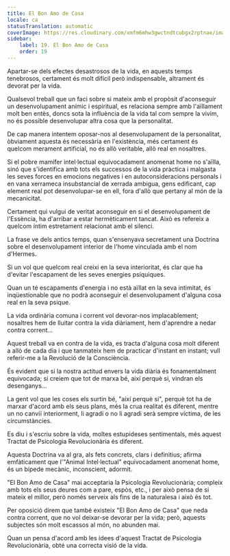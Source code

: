 ```yaml
---
title: El Bon Amo de Casa
locale: ca
statusTranslation: automatic
coverImage: https://res.cloudinary.com/xmfm6mhw3gwctndtcubgx2rptnae/image/upload/v1740468922/small_cover_tratado_de_psicologia_revolucionaria_a4c0dca4e0.webp
sidebar:
    label: 19. El Bon Amo de Casa
    order: 19
---
```

Apartar-se dels efectes desastrosos de la vida, en aquests temps tenebrosos, certament és molt difícil però indispensable, altrament és devorat per la vida.

Qualsevol treball que un faci sobre si mateix amb el propòsit d'aconseguir un desenvolupament anímic i espiritual, es relaciona sempre amb l'aïllament molt ben entès, doncs sota la influència de la vida tal com sempre la vivim, no és possible desenvolupar altra cosa que la personalitat.

De cap manera intentem oposar-nos al desenvolupament de la personalitat, òbviament aquesta és necessària en l'existència, més certament és quelcom merament artificial, no és allò veritable, allò real en nosaltres.

Si el pobre mamífer intel·lectual equivocadament anomenat home no s'aïlla, sinó que s'identifica amb tots els successos de la vida pràctica i malgasta les seves forces en emocions negatives i en autoconsideracions personals i en vana xerrameca insubstancial de xerrada ambigua, gens edificant, cap element real pot desenvolupar-se en ell, fora d'allò que pertany al món de la mecanicitat.

Certament qui vulgui de veritat aconseguir en si el desenvolupament de l'Essència, ha d'arribar a estar hermèticament tancat. Això es refereix a quelcom íntim estretament relacionat amb el silenci.

La frase ve dels antics temps, quan s'ensenyava secretament una Doctrina sobre el desenvolupament interior de l'home vinculada amb el nom d'Hermes.

Si un vol que quelcom real creixi en la seva interioritat, és clar que ha d'evitar l'escapament de les seves energies psíquiques.

Quan un té escapaments d'energia i no està aïllat en la seva intimitat, és inqüestionable que no podrà aconseguir el desenvolupament d'alguna cosa real en la seva psique.

La vida ordinària comuna i corrent vol devorar-nos implacablement; nosaltres hem de lluitar contra la vida diàriament, hem d'aprendre a nedar contra corrent...

Aquest treball va en contra de la vida, es tracta d'alguna cosa molt diferent a allò de cada dia i que tanmateix hem de practicar d'instant en instant; vull referir-me a la Revolució de la Consciència.

És evident que si la nostra actitud envers la vida diària és fonamentalment equivocada; si creiem que tot de marxa bé, així perquè si, vindran els desenganys...

La gent vol que les coses els surtin bé, "així perquè si", perquè tot ha de marxar d'acord amb els seus plans, més la crua realitat és diferent, mentre un no canviï interiorment, li agradi o no li agradi serà sempre víctima, de les circumstàncies.

Es diu i s'escriu sobre la vida, moltes estupideses sentimentals, més aquest Tractat de Psicologia Revolucionària és diferent.

Aquesta Doctrina va al gra, als fets concrets, clars i definitius; afirma emfàticament que l'"Animal Intel·lectual" equivocadament anomenat home, és un bípede mecànic, inconscient, adormit.

"El Bon Amo de Casa" mai acceptaria la Psicologia Revolucionària; compleix amb tots els seus deures com a pare, espòs, etc., i per això pensa de si mateix el millor, però només serveix als fins de la naturalesa i això és tot.

Per oposició direm que també existeix "El Bon Amo de Casa" que neda contra corrent, que no vol deixar-se devorar per la vida; però, aquests subjectes són molt escassos al món, no abunden mai.

Quan un pensa d'acord amb les idees d'aquest Tractat de Psicologia Revolucionària, obté una correcta visió de la vida.

